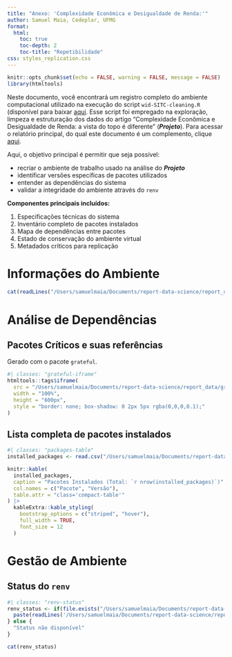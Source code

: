 ```yaml
---
title: "Anexo: 'Complexidade Econômica e Desigualdade de Renda:'"
author: Samuel Maia, Cedeplar, UFMG
format: 
  html:
    toc: true
    toc-depth: 2
    toc-title: "Repetibilidade"
css: styles_replication.css
---
```


```r
knitr::opts_chunk$set(echo = FALSE, warning = FALSE, message = FALSE)
library(htmltools)
```

Neste documento, você encontrará um registro completo do ambiente computacional utilizado na execução do script `wid-SITC-cleaning.R` (disponível para baixar [aqui](wid-SITC-cleaning.R). Esse script foi empregado na exploração, limpeza e estruturação dos dados do artigo "Complexidade Econômica e Desigualdade de Renda: a vista do topo é diferente" (***Projeto***). Para acessar o relatório principal, do qual este documento é um complemento, clique [aqui](https://samuelmaiabr.github.io/).
 
Aqui, o objetivo principal é permitir que seja possível:

- recriar o ambiente de trabalho usado na análise do ***Projeto***
- identificar versões específicas de pacotes utilizados
- entender as dependências do sistema
- validar a integridade do ambiente através do `renv`

**Componentes principais incluídos:**

1. Especificações técnicas do sistema
2. Inventário completo de pacotes instalados
3. Mapa de dependências entre pacotes
4. Estado de conservação do ambiente virtual
5. Metadados críticos para replicação

# Informações do Ambiente {.unnumbered}

```r
cat(readLines("/Users/samuelmaia/Documents/report-data-science/report_data/session_infos_cleaning.txt"), sep = "\n")
```

# Análise de Dependências {.unnumbered}

## Pacotes Críticos e suas referências

Gerado com o pacote `grateful`.

```r
#| classes: "grateful-iframe"
htmltools::tags$iframe(
  src = "/Users/samuelmaia/Documents/report-data-science/report_data/grateful-reports_cleaning-1.html",
  width = "100%",
  height = "600px",
  style = "border: none; box-shadow: 0 2px 5px rgba(0,0,0,0.1);"
)
```

## Lista completa de pacotes instalados
```r
#| classes: "packages-table"
installed_packages <- read.csv("/Users/samuelmaia/Documents/report-data-science/report_data/installed_packagess_cleaning.csv")

knitr::kable(
  installed_packages,
  caption = "Pacotes Instalados (Total: `r nrow(installed_packages)`)",
  col.names = c("Pacote", "Versão"),
  table.attr = "class='compact-table'"
) |> 
  kableExtra::kable_styling(
    bootstrap_options = c("striped", "hover"),
    full_width = TRUE,
    font_size = 12
  )
```

# Gestão de Ambiente {.unnumbered}

## Status do `renv`
```r
#| classes: "renv-status"
renv_status <- if(file.exists("/Users/samuelmaia/Documents/report-data-science/report_data/renv_status_cleaning.txt")) {
  paste(readLines('/Users/samuelmaia/Documents/report-data-science/report_data/renv_status_cleaning.txt'), collapse = "\n")
} else {
  "Status não disponível"
}

cat(renv_status)
```
